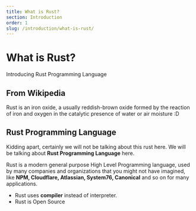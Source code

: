 ```yaml
---
title: What is Rust?
section: Introduction
order: 1
slug: /introduction/what-is-rust/
---
```


# What is Rust?
Introducing Rust Programming Language


## From Wikipedia
Rust is an iron oxide, a usually reddish-brown oxide formed by the reaction of iron and oxygen in the catalytic presence of water or air moisture :D

## Rust Programming Language
Kidding apart, certainly we will not be talking about this rust here. We will be talking about **Rust Programming Language** here.

Rust is a modern general purpose High Level Programming language, used by many companies and organizations that you might not have imagined, like **NPM, Cloudflare, Atlassian, System76, Canonical** and so on for many applications.

- Rust uses **compiler** instead of interpreter.
- Rust is Open Source
